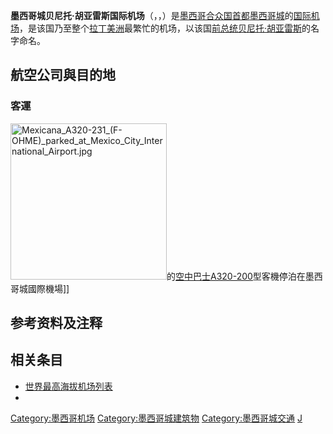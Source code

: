 {{Expand|time=2016-10-19T03:43:07+00:00}}
{{Infobox Airport
| airport_name = 墨西哥城国际机场<br>{{lang|es|Aeropuerto Internacional de la Ciudad de México}}
 | image =
 | image-width = 
 | image2 = AICM AIR T2.jpg
 | image2-width = 250px
 | caption2 = 2号航站楼
| IATA         = MEX
| ICAO         = MMMX
| type         = [[民用航空|民用]]
| operator     =
| city         = {{flagicon|MEX}} [[墨西哥城|墨西哥城]]
| location     = 墨西哥城
| elevation    = 2,230米
| coordinates  = {{coord|19|26|10|N|099|04|19|W|type:airport_region:MX|display=inline,title}}
|  map  = {{Location map|Mexico|width=250|float=center |
 caption=|mark=Airplane_silhouette.svg|marksize=10 |
 label='''MEX/MMMX'''|position=right |
 lat_deg=19|lat_min=26|lat_sec=10|lat_dir=N |
 lon_deg=99|lon_min=4|lon_sec=19|lon_dir=W |
 }}<small>机场在墨西哥的位置</small>
| website      = 
| metric-rwy   = y
| r1-number    = 05R/23L
| r1-length-f  = 12,795
| r1-length-m  = 3,900
| r1-surface   = [[瀝青|瀝青]]
| r2-number    = 05L/23R
| r2-length-f  = 12,966
| r2-length-m  = 3,952
| r2-surface   = 瀝青
| stat-year    = 2008
| stat1-header = Aircraft operations
| stat1-data   = 366,561
| stat2-header = Passengers
| stat2-data   = 26,210,217
| footnotes    = Source: [[DAFIF|DAFIF]]<ref name=WAD>{{WAD|MMMX|source=[[DAFIF|DAFIF]]}}</ref><ref name=GCM>{{GCM|MEX|source=[[DAFIF|DAFIF]]}}</ref>
}}

'''墨西哥城贝尼托·胡亚雷斯国际机场'''（{{lang-es|'''Aeropuerto Internacional de la Ciudad de México Benito Juárez'''}}，{{lang-en|'''Mexico City International Airport'''}}，{{Airport codes|MEX|MMMX}}）是[[墨西哥合众国|墨西哥合众国]][[首都|首都]][[墨西哥城|墨西哥城]]的[[国际机场|国际]][[机场|机场]]，是该国乃至整个[[拉丁美洲|拉丁美洲]]最繁忙的机场，以该国[[墨西哥总统|前总统]][[贝尼托·胡亚雷斯|贝尼托·胡亚雷斯]]的名字命名。

==航空公司與目的地==
===客運===
[[Image:Mexicana_A320-231_(F-OHME)_parked_at_Mexico_City_International_Airport.jpg|250px]]的[[空中巴士A320-200|空中巴士A320-200]]型客機停泊在墨西哥城國際機場]]
{{Airport-dest-list
|3rdcoltitle=航站楼
|{{flagicon|MEX}} {{link-en|馬爾航空|Aeromar}}|{{link-en|阿卡波可国际机场|Acapulco International Airport|阿卡波可}}、{{link-en|維多利亞城國際機場|General Pedro J. Méndez International Airport|維多利亞城}}、{{link-en|科利馬機場|Lic. Miguel de la Madrid Airport|科利馬}}、{{link-en|瓜達拉哈拉國際機場|Guadalajara International Airport|瓜達拉哈拉}}、{{link-en|印坦巴/芝華塔尼歐國際機場|Ixtapa-Zihuatanejo International Airport|印坦巴/芝華塔尼歐}}、{{link-en|拉薩羅卡德納斯機場|Lázaro Cárdenas Airport|拉薩羅卡德納斯}}、{{link-en|曼薩尼約國際機場|Playa de Oro International Airport|曼薩尼約}}、[[麥卡倫國際機場|麥卡倫]]、{{link-en|莫雷利亞國際機場|General Francisco J. Mujica International Airport|莫雷利亞}}、{{link-en|瓦哈卡國際機場|Xoxocotlán International Airport|瓦哈卡}}、{{link-en|彼德拉斯內格拉斯國際機場|Piedras Negras International Airport|彼德拉斯內格拉斯}}、{{link-en|波薩里卡機場|El Tajín National Airport|波薩里卡}}、{{link-en|埃斯孔迪多港國際機場|Puerto Escondido International Airport|埃斯孔迪多港}}、{{link-en|聖路易斯波托西市國際機場|Ponciano Arriaga International Airport|聖路易斯波托西市}}、{{link-en|特皮克國際機場|Amado Nervo International Airport|特皮克}}、{{link-en|圖斯特拉古鐵雷斯國際機場|Ángel Albino Corzo International Airport|圖斯特拉古鐵雷斯}}、{{link-en|維拉克魯茲國際機場|General Heriberto Jara International Airport|維拉克魯茲}}、{{link-en|比亞埃爾莫薩國際機場|Carlos Rovirosa Pérez International Airport|比亞埃爾莫薩}}、{{link-en|哈拉帕機場|El Lencero Airport|哈拉帕}}<br>'''季節性：'''{{link-en|哈杜克國際機場|Bahías de Huatulco International Airport|哈杜克}}|2 South
|{{flagicon|MEX}} [[墨西哥國際航空|墨西哥國際航空]]||2 North
|{{flagicon|MEX}} [[墨西哥國際航空|墨西哥國際航空]]||2 South
|{{nowrap | {{flagicon|MEX}} [[墨西哥國際連接航空|墨西哥國際連接航空]]}}|[[奥斯汀-伯格斯特国际机场|奧斯汀]]、[[达拉斯-沃思堡国际机场|達拉斯/沃思堡]]、[[拉奥罗拉国际机场|瓜地馬拉城]]、[[喬治·布什洲際機場|休士頓]]、[[奥古斯托·塞萨尔·桑地诺国际机场|馬那瓜]]、{{link-en|梅里達國際機場|Manuel Crescencio Rejón International Airport|梅里達}}、[[邁亞密國際機場|邁阿密]]、[[聖安東尼奧國際機場|聖安東尼奧]]、{{link-en|聖佩德羅蘇拉國際機場|Ramón Villeda Morales International Airport|聖佩德羅蘇拉}}、[[萨尔瓦多奥斯卡·阿努尔福·罗梅罗-伊-加尔达梅斯主教国际机场|聖薩爾瓦多]]、[[亞美利加國際機場|聖多明哥]]|2 North
|{{flagicon|MEX}} [[墨西哥國際連接航空|墨西哥國際連接航空]]||2 South
|{{flagicon|MEX}} [[英特捷特航空|英特捷特航空]]||1-B
|{{flagicon|MEX}} [[英特捷特航空|英特捷特航空]]||1-F2
|{{flagicon|MEX}} [[沃拉里斯航空|沃拉里斯航空]]|[[奥黑尔国际机场|芝加哥]]、[[丹佛國際機場|丹佛]]、[[劳德代尔堡-好莱坞国际机场|勞德岱堡/好萊塢]]、[[喬治·布什洲際機場|休士頓]]、[[麦卡伦国际机场|拉斯維加斯]]、[[洛杉磯國際機場|洛杉磯]]、[[邁亞密國際機場|邁阿密]]、[[約翰·甘迺迪國際機場|紐約-甘迺迪]]、[[奥兰多国际机场|奧蘭多]]、[[舊金山國際機場|舊金山]]<br>'''季節性：'''[[奧克蘭國際機場_(美國)|奧克蘭]]|1-F1
|{{flagicon|USA}} [[美國航空|美國航空]]|[[夏洛特道格拉斯國際機場|夏洛特]]、[[达拉斯-沃思堡国际机场|達拉斯/沃思堡]]、[[洛杉磯國際機場|洛杉磯]]、[[邁亞密國際機場|邁阿密]]、[[鳳凰城天港國際機場|鳳凰城]]、[[費城國際機場|費城]]<br>'''季節性：'''[[奥黑尔国际机场|芝加哥]]|1-F3
|{{flagicon|USA}} [[達美航空|達美航空]]|[[哈茨菲尔德-杰克逊亚特兰大国际机场|亞特蘭大]]、[[底特律都会韦恩县机场|底特律]]、[[約翰·甘迺迪國際機場|紐約-甘迺迪]]、[[盐湖城国际机场|鹽湖城]]、[[洛杉磯國際機場|洛杉磯]]|2 North
|{{flagicon|USA}} [[西南航空|西南航空]]|[[威廉·佩特斯·霍比机场|休斯敦-霍比]]、[[約翰韋恩機場|橘郡]]|1-F3
|{{flagicon|USA}} [[捷藍航空|捷藍航空]]|[[劳德代尔堡-好莱坞国际机场|勞德岱堡/好萊塢]]、[[奥兰多国际机场|奧蘭多]]|1-F3
|{{flagicon|USA}} [[聯合航空|聯合航空]]|[[奥黑尔国际机场|芝加哥]]、[[丹佛國際機場|丹佛]]、[[喬治·布什洲際機場|休士頓]]、[[洛杉磯國際機場|洛杉磯]]、[[紐華克自由國際機場|紐華克]]、[[舊金山國際機場|舊金山]]、[[华盛顿杜勒斯国际机场|華盛頓-杜勒斯]]|1-F1
|{{flagicon|CAN}} [[加拿大航空|加拿大航空]]|[[溫哥華國際機場|溫哥華]]|1-F1
|{{flagicon|CAN}} [[加拿大胭脂航空|加拿大胭脂航空]]|[[多倫多皮爾遜國際機場|多倫多-皮爾遜]]、[[蒙特利尔皮埃尔·埃利奥特·特鲁多国际机场|蒙特婁]]|1-F1
|{{flagicon|CAN}} [[西捷航空|西捷航空]]|[[溫哥華國際機場|溫哥華]]|
|{{flagicon|CUB}} [[古巴航空|古巴航空]]|[[何塞·马蒂国际机场|哈瓦那]]|1-F3
|{{flagicon|SLV}} {{link-en|中美洲航空|TACA Airlines}}|[[萨尔瓦多奥斯卡·阿努尔福·罗梅罗-伊-加尔达梅斯主教国际机场|聖薩爾瓦多]]|1-F3
|{{flagicon|PAN}} [[巴拿馬航空|巴拿馬航空]]|[[托庫門國際機場|巴拿馬市]]|2 North
|{{flagicon|COL}} [[哥倫比亞航空|哥倫比亞航空]]|[[埃尔多拉多国际机场|波哥大]]|1-F3
|{{flagicon|COL}} [[哥倫比亞巴拿馬航空|哥倫比亞巴拿馬航空]]|[[埃尔多拉多国际机场|波哥大]]|2 North
|{{flagicon|PER}} [[秘魯哥倫比亞航空|秘魯哥倫比亞航空]]|[[豪尔赫·查韦斯国际机场|利馬]]|1-F3
|{{flagicon|PER}} [[秘鲁南美航空|秘鲁南美航空]]|[[豪尔赫·查韦斯国际机场|利馬]]|1-F2
|{{flagicon|CHL}} [[智利南美航空|智利南美航空]]|[[阿图罗·梅里诺·贝尼特斯准将国际机场|聖地亞哥-普達韋爾]]|1-F2
|{{flagicon|BRA}} [[巴西南美航空|巴西南美航空]]|[[圣保罗/瓜鲁柳斯-安德烈·弗朗哥·蒙托罗州长国际机场|聖保羅-瓜鲁柳斯]]|1-F2
|{{flagicon|ESP}} [[西班牙國家航空|西班牙國家航空]]|[[阿道弗·苏亚雷斯马德里-巴拉哈斯机场|馬德里]]|1-F3
|{{flagicon|FRA}} [[法國航空|法國航空]]|[[巴黎夏尔·戴高乐机场|巴黎-戴高樂]]|1-F1
|{{flagicon|ITA}} [[義大利航空|義大利航空]]|[[羅馬-菲烏米奇諾機場|羅馬-菲烏米奇諾]]|1-F1
|{{flagicon|GBR}} [[英國航空|英國航空]]|[[倫敦希斯路機場|倫敦-希斯羅]]|1-F3
|{{flagicon|NLD}} [[荷蘭皇家航空|荷蘭皇家航空]]|[[阿姆斯特丹史基浦機場|阿姆斯特丹]]|1-F1
|{{flagicon|DEU}} [[漢莎航空|漢莎航空]]|[[法兰克福机场|法蘭克福]]、[[慕尼黑机场|慕尼黑]]|1-F1
|{{flagicon|JPN}} [[全日本空輸|全日本空輸]]|[[成田国际机场|東京-成田]]|


|{{flagicon|UAE}} [[阿聯酋航空|阿聯酋航空]]|[[巴塞羅那機場|巴塞羅那]]、[[迪拜国际机场|迪拜]]|
}}

== 参考资料及注释 ==
{{Portal|航空}}
{{Reflist}}

==相关条目==
{{Commons category|Mexico_City_International_Airport}}
{{wikivoyage|en:Benito_Juárez_International_Airport|墨西哥城贝尼托·胡亚雷斯国际机场{{en icon}}}}
* [[世界最高海拔机场列表|世界最高海拔机场列表]]
*{{link-en|菲利普·安吉利斯国际机场|Felipe Ángeles International Airport}}

[[Category:墨西哥机场|Category:墨西哥机场]]
[[Category:墨西哥城建筑物|Category:墨西哥城建筑物]]
[[Category:墨西哥城交通|Category:墨西哥城交通]]
[[Category:冠以人名的美洲機場|J]]